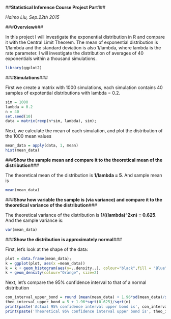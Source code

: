 ##**Statistical Inference Course Project Part1**##

*Haimo Liu, Sep.22th 2015*

###**Overview**###

In this project I will investigate the exponential distribution in R and compare it with the Central Limit Theorem. The mean of exponential distribution is 1/lambda and the standard deviation is also 1/lambda, where lambda is the rate parameter. I will investigate the distribution of averages of 40 exponentials within a thousand simulations.

```r
library(ggplot2)
```

###**Simulations**###

First we create a matrix with 1000 simulations, each simulation contains 40 samples of expotential distributions with lambda = 0.2. 

```r
sim = 1000
lambda = 0.2
n = 40
set.seed(10)
data = matrix(rexp(n*sim, lambda), sim);
```

Next, we calculate the mean of each simulation, and plot the distribution of the 1000 mean values

```r
mean_data = apply(data, 1, mean)
hist(mean_data)
```


###**Show the sample mean and compare it to the theoretical mean of the distribution**###

The theoretical mean of the distribution is **1/lambda = 5**. And sample mean is

```r
mean(mean_data)
```

###**Show how variable the sample is (via variance) and compare it to the theoretical variance of the distribution**###

The theoretical variance of the distribution is **1/((lambda)^2xn) = 0.625**. And the sample variance is:

```r
var(mean_data)
```


###**Show the distribution is approximately normal**###

First, let's look at the shape of the data:

```r
plot = data.frame(mean_data);
k = ggplot(plot, aes(x =mean_data)) 
k = k + geom_histogram(aes(y=..density..), colour="black",fill = "Blue")
k + geom_density(colour="Orange", size=2)
```

Next, let's compare the 95% confidence interval to that of a normal distribution

```r
con_interval_upper_bond = round (mean(mean_data) + 1.96*sd(mean_data)/sqrt(n),3)
theo_interval_upper_bond = 5 + 1.96*sqrt(0.625)/sqrt(n)
print(paste('Actual 95% confidence interval upper bond is', con_interval_upper_bond))
print(paste('Theoretical 95% confidence interval upper bond is', theo_interval_upper_bond))
```





